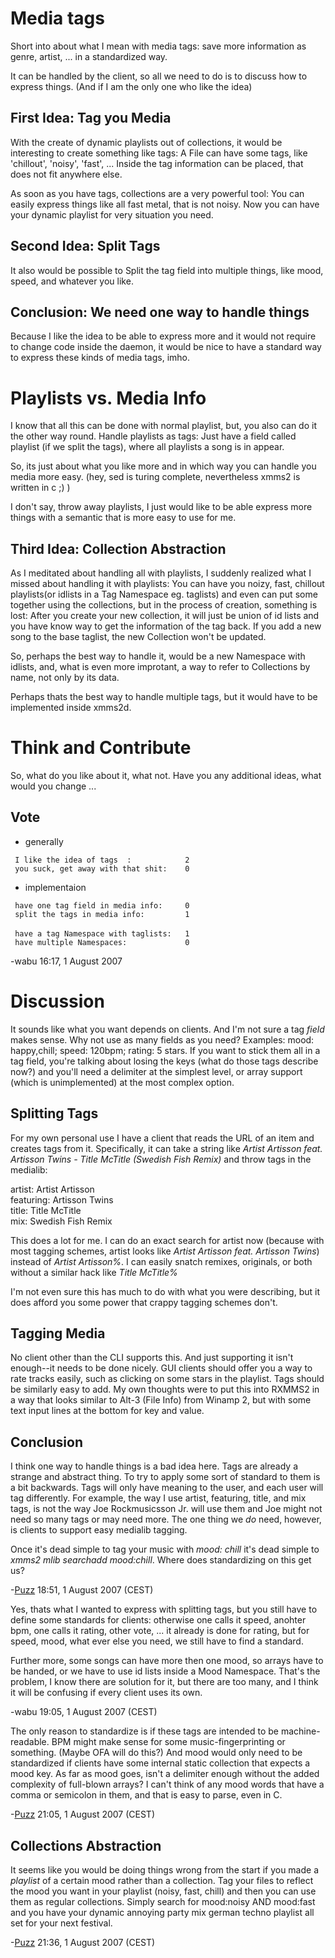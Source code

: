 =Media tags =

Short into about what I mean with media tags: save more information as genre, artist, ... in a standardized way. 

It can be handled by the client, so all we need to do is to discuss how to express things.
(And if I am the only one who like the idea)

== First Idea: Tag you Media ==

With the create of dynamic playlists out of collections, it would be interesting to create something like tags: A File can have some tags, like 'chillout', 'noisy', 'fast', ... Inside the tag information can be placed, that does not fit anywhere else.

As soon as you have tags, collections are a very powerful tool: You can easily express things like all fast metal, that is not noisy. Now you can have your dynamic playlist for very situation you need.

== Second Idea: Split Tags ==

It also would be possible to Split the tag field into multiple things, like mood, speed, and whatever you like.

== Conclusion: We need one way to handle things ==

Because I like the idea to be able to express more and it would not require to change code inside the daemon,  it would be nice to have a standard way to express these kinds of media tags, imho.

= Playlists vs. Media Info =

I know that all this can be done with normal playlist, but, you also can do it the other way round. Handle playlists as tags: Just have a field called playlist (if we split the tags), where all playlists a song is in appear.

So, its just about what you like more and in which way you can handle you media more easy. (hey, sed is turing complete, nevertheless xmms2 is written in c ;) )

I don't say, throw away playlists, I just would like to be able express more things with a semantic that is more easy to use for me.

== Third Idea: Collection Abstraction ==

As I meditated about handling all with playlists, I suddenly realized what I missed about handling it with playlists: You can have you noizy, fast, chillout playlists(or idlists in a Tag Namespace eg. taglists) and even can put some together using the collections, but in the process of creation, something is lost: After you create your new collection, it will just be union of id lists and you have know way to get the information of the tag back. If you add a new song to the base taglist, the new Collection won't be updated.

So, perhaps the best way to handle it, would be a new Namespace with idlists, and, what is even more improtant, a way to refer to Collections by name, not only by its data.

Perhaps thats the best way to handle multiple tags, but it would have to be implemented inside xmms2d.

= Think and Contribute =

So, what do you like about it, what not. Have you any additional ideas, what would you change ...

== Vote ==

* generally
  I like the idea of tags  :            2
  you suck, get away with that shit:    0

* implementaion
  have one tag field in media info:     0
  split the tags in media info:         1
 
  have a tag Namespace with taglists:   1
  have multiple Namespaces:             0

-wabu 16:17, 1 August 2007

= Discussion =

It sounds like what you want depends on clients. And I'm not sure a tag ''field'' makes sense. Why not use as many fields as you need? Examples: mood: happy,chill; speed: 120bpm; rating: 5 stars. If you want to stick them all in a tag field, you're talking about losing the keys (what do those tags describe now?) and you'll need a delimiter at the simplest level, or array support (which is unimplemented) at the most complex option.

==Splitting Tags==
For my own personal use I have a client that reads the URL of an item and creates tags from it. Specifically, it can take a string like ''Artist Artisson feat. Artisson Twins - Title McTitle (Swedish Fish Remix)'' and throw tags in the medialib:
;artist: Artist Artisson
;featuring: Artisson Twins
;title: Title McTitle
;mix: Swedish Fish Remix

This does a lot for me. I can do an exact search for artist now (because with most tagging schemes, artist looks like ''Artist Artisson feat. Artisson Twins'') instead of ''Artist Artisson%''. I can easily snatch remixes, originals, or both without a similar hack like ''Title McTitle%''

I'm not even sure this has much to do with what you were describing, but it does afford you some power that crappy tagging schemes don't.

==Tagging Media==
No client other than the CLI supports this. And just supporting it isn't enough--it needs to be done nicely. GUI clients should offer you a way to rate tracks easily, such as clicking on some stars in the playlist. Tags should be similarly easy to add. My own thoughts were to put this into RXMMS2 in a way that looks similar to Alt-3 (File Info) from Winamp 2, but with some text input lines at the bottom for key and value.

==Conclusion==
I think one way to handle things is a bad idea here. Tags are already a strange and abstract thing. To try to apply some sort of standard to them is a bit backwards. Tags will only have meaning to the user, and each user will tag differently. For example, the way I use artist, featuring, title, and mix tags, is not the way Joe Rockmusicsson Jr. will use them and Joe might not need so many tags or may need more. The one thing we ''do'' need, however, is clients to support easy medialib tagging.

Once it's dead simple to tag your music with ''mood: chill'' it's dead simple to ''xmms2 mlib searchadd mood:chill''. Where does standardizing on this get us?

-[[User:Puzzles|Puzz]] 18:51, 1 August 2007 (CEST)


Yes, thats what I wanted to express with splitting tags, but you still have to define some standards for clients: otherwise one calls it speed, anohter bpm, one calls it rating, other vote, ... it already is done for rating, but for speed, mood, what ever else you need, we still have to find a standard.

Further more, some songs can have more then one mood, so arrays have to be handed, or we have to use id lists inside a Mood Namespace. That's the problem, I know there are solution for it, but there are too many, and I think it will be confusing if every client uses its own.


-wabu 19:05, 1 August 2007 (CEST)

The only reason to standardize is if these tags are intended to be machine-readable. BPM might make sense for some music-fingerprinting or something. (Maybe OFA will do this?) And mood would only need to be standardized if clients have some internal static collection that expects a mood key. As far as mood goes, isn't a delimiter enough without the added complexity of full-blown arrays? I can't think of any mood words that have a comma or semicolon in them, and that is easy to parse, even in C.

-[[User:Puzzles|Puzz]] 21:05, 1 August 2007 (CEST)

==Collections Abstraction==
It seems like you would be doing things wrong from the start if you made a ''playlist'' of a certain mood rather than a collection. Tag your files to reflect the mood you want in your playlist (noisy, fast, chill) and then you can use them as regular collections. Simply search for mood:noisy AND mood:fast and you have your dynamic annoying party mix german techno playlist all set for your next festival.

-[[User:Puzzles|Puzz]] 21:36, 1 August 2007 (CEST)